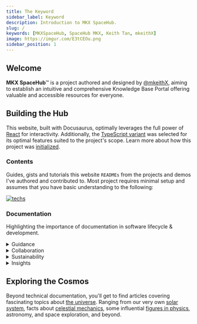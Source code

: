 ```yaml
---
title: The Keyword
sidebar_label: Keyword
description: Introduction to MKX SpaceHub.
slug: /
keywords: [MKXSpaceHub, SpaceHub MKX, Keith Tan, mkeithX]
image: https://imgur.com/E3tCEOu.png
sidebar_position: 1
---
```




## Welcome

**MKX SpaceHub**™ is a project authored and designed by [@mkeithX](./me), aiming to establish an intuitive and comprehensive Knowledge Base Portal offering valuable and accessible resources for everyone.



<!-- **MKX SpaceHub**™ is a simple documentation website where you can find project docs from [mkeithX](https://github.com/mkeithx) and [Kitiplex](https://kitiplex.github.io). Our goal is to enhance it further by transforming it into a comprehensive Knowledge Base Portal, offering valuable resources for everyone. Discover more about [the author](./me). -->

<!-- **MKX SpaceHub**™ is a simple, straight-forward documentation website where I showcase some of my work, projects, including gists, and personal interests. It also serves as a milestone towards mastering technical writing and front-end technologies such [**React**](https://react.dev/) and [**TypeScript**](https://www.typescriptlang.org/). -->

<!-- <details>
<summary>Effective documentation</summary>

Effective documentation is crucial in software development for promoting clarity, collaboration, and knowledge dissemination. It ensures the enduring viability of projects by reducing confusion, facilitating development, and mitigating error risks, making it an indispensable aspect of the software development lifecycle.

:::tip[Info]

Most articles are assisted by AI for enhanced clarity and accuracy.

:::

</details> -->


## Building the Hub

This website, built with Docusaurus, optimally leverages the full power of [React](https://react.dev/) for interactivity. Additionally, the  [TypeScript variant](https://docusaurus.io/docs/typescript-support#initialization) was selected for its optimal features suited to the project's scope. Learn more about how this project was [initialized](/docs/configuration). 


### Contents
Guides, gists and tutorials this website `READMEs` from the projects and demos I've authored and contributed to. Most project requires minimal setup and assumes that you have basic understanding to the following:

[![techs](https://skillicons.dev/icons?i=react,js,py,ts,vscode,md,html,css,anaconda&perline=12)](/)


### Documentation

Highlighting the importance of documentation in software lifecycle & development.

<details>
<summary>Guidance</summary>

Effective documentation is indispensable in software development for numerous reasons. Primarily, it functions as a comprehensive guide, facilitating developers in comprehending the intricacies of the codebase, thereby easing the tasks of maintenance, troubleshooting, and software updates. Well-structured documentation expedites the onboarding process for new team members, enabling them to swiftly grasp the project's architecture and functionality.

</details>

<details>
<summary>Collaboration</summary>

Documentation fosters collaboration within development teams by establishing a common reference point. It cultivates a shared understanding of the project, its objectives, and the reasoning behind design choices, reducing misunderstandings and fostering efficient teamwork.

</details>

<details>
<summary>Sustainability</summary>

Crucially, documentation is a linchpin for the long-term sustainability of a software project. Serving as a valuable resource for future developers, it facilitates seamless transitions between team members and ensures continued development and support, even in the absence of original team members.

</details>

<details>
<summary>Insights</summary>

In the realm of quality assurance, thorough documentation proves invaluable in testing and debugging. It offers insights into anticipated behaviors, potential edge cases, and known issues, streamlining the identification and resolution of bugs and contributing to the overall stability and reliability of the software.

</details>


## Exploring the Cosmos 

Beyond technical documentation, you'll get to find articles covering fascinating topics about [the universe](../cosmos/). Ranging from our very own [solar system](../cosmos/solar-system/), facts about [celestial mechanics](../cosmos/astrophysics), some influential [figures in physics](../cosmos/legacy), astronomy, and space exploration, and beyond.

